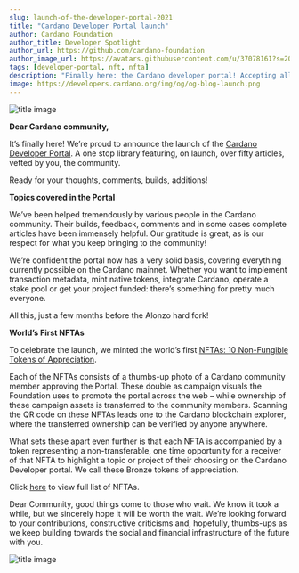 ```yaml
---
slug: launch-of-the-developer-portal-2021
title: "Cardano Developer Portal launch"
author: Cardano Foundation
author_title: Developer Spotlight
author_url: https://github.com/cardano-foundation
author_image_url: https://avatars.githubusercontent.com/u/37078161?s=200&v=4
tags: [developer-portal, nft, nfta]
description: "Finally here: the Cardano developer portal! Accepting all builds."
image: https://developers.cardano.org/img/og/og-blog-launch.png
---
```


![title image](/img/devblog/developer-portal-launch.jpeg)

**Dear Cardano community,**

It’s finally here! We’re proud to announce the launch of the [Cardano Developer Portal](https://developers.cardano.org). A one stop library featuring, on launch, over fifty articles, vetted by you, the community.

Ready for your thoughts, comments, builds, additions!



**Topics covered in the Portal**

We’ve been helped tremendously by various people in the Cardano community. Their builds, feedback, comments and in some cases complete articles have been immensely helpful. Our gratitude is great, as is our respect for what you keep bringing to the community! 

We’re confident the portal now has a very solid basis, covering everything currently possible on the Cardano mainnet. Whether you want to implement transaction metadata, mint native tokens, integrate Cardano, operate a stake pool or get your project funded: there’s something for pretty much everyone. 

All this, just a few months before the Alonzo hard fork!

**World’s First NFTAs**

To celebrate the launch, we minted the world’s first [NFTAs: 10 Non-Fungible Tokens of Appreciation](https://cardanofoundation.org/nfta/). 

Each of the NFTAs consists of a thumbs-up photo of a Cardano community member approving the Portal. These double as campaign visuals the Foundation uses to promote the portal across the web – while ownership of these campaign assets is transferred to the community members. Scanning the QR code on these NFTAs leads one to the Cardano blockchain explorer, where the transferred ownership can be verified by anyone anywhere. 
 
What sets these apart even further is that each NFTA is accompanied by a token representing a non-transferable, one time opportunity for a receiver of that NFTA to highlight a topic or project of their choosing on the Cardano Developer portal. We call these Bronze tokens of appreciation.

Click [here](https://cardanofoundation.org/nfta/) to view full list of NFTAs.

Dear Community, good things come to those who wait. We know it took a while, but we sincerely hope it will be worth the wait. We’re looking forward to your contributions, constructive criticisms and, hopefully, thumbs-ups as we keep building towards the social and financial infrastructure of the future with you.

![title image](/img/devblog/developer-portal-launch.jpeg)
